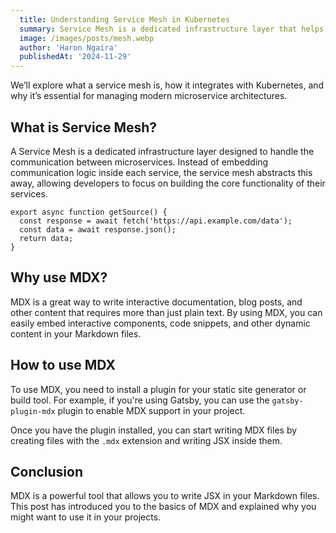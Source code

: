 ```yaml
---
  title: Understanding Service Mesh in Kubernetes
  summary: Service Mesh is a dedicated infrastructure layer that helps to manage service-to-service communication, security and observibility across microservices.
  image: /images/posts/mesh.webp
  author: 'Haron Ngaira'
  publishedAt: '2024-11-29'
---
```


We’ll explore what a service mesh is, how it integrates with Kubernetes, and why it’s essential for managing modern microservice architectures.

## What is Service Mesh?

A Service Mesh is a dedicated infrastructure layer designed to handle the communication between microservices. 
Instead of embedding communication logic inside each service, 
the service mesh abstracts this away, allowing developers to focus on building the core functionality of their services.

```
export async function getSource() {
  const response = await fetch('https://api.example.com/data');
  const data = await response.json();
  return data;
}
```

## Why use MDX?

MDX is a great way to write interactive documentation, blog posts, and other
content that requires more than just plain text. By using MDX, you can easily
embed interactive components, code snippets, and other dynamic content in your
Markdown files.

<Counter />


## How to use MDX

To use MDX, you need to install a plugin for your static site generator or build
tool. For example, if you're using Gatsby, you can use the `gatsby-plugin-mdx`
plugin to enable MDX support in your project.

Once you have the plugin installed, you can start writing MDX files by creating
files with the `.mdx` extension and writing JSX inside them.

## Conclusion

MDX is a powerful tool that allows you to write JSX in your Markdown files. This
post has introduced you to the basics of MDX and explained why you might want to
use it in your projects.